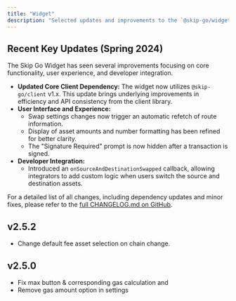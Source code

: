 ```yaml
---
title: "Widget"
description: "Selected updates and improvements to the `@skip-go/widget` [npm package](https://www.npmjs.com/package/@skip-go/widget)."
---
```


## Recent Key Updates (Spring 2024)

The Skip Go Widget has seen several improvements focusing on core functionality, user experience, and developer integration.

*   **Updated Core Client Dependency:** The widget now utilizes `@skip-go/client` v1.x. This update brings underlying improvements in efficiency and API consistency from the client library.
*   **User Interface and Experience:**
    *   Swap settings changes now trigger an automatic refetch of route information.
    *   Display of asset amounts and number formatting has been refined for better clarity.
    *   The "Signature Required" prompt is now hidden after a transaction is signed.
*   **Developer Integration:**
    *   Introduced an `onSourceAndDestinationSwapped` callback, allowing integrators to add custom logic when users switch the source and destination assets.

For a detailed list of all changes, including dependency updates and minor fixes, please refer to the [full CHANGELOG.md on GitHub](https://github.com/skip-mev/skip-go/blob/main/packages/widget/CHANGELOG.md).


## v2.5.2
- Change default fee asset selection on chain change. 

## v2.5.0
- Fix max button & corresponding gas calculation and 
- Remove gas amount option in settings